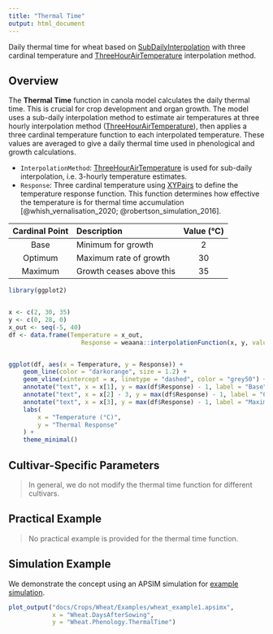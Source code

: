 ```yaml
---
title: "Thermal Time"
output: html_document
---
```


Daily thermal time for wheat based on [SubDailyInterpolation](/docs/Models/Functions/SubDailyInterpolation.qmd) with three cardinal temperature and [ThreeHourAirTemperature](/docs/Models/Functions/ThreeHourAirTemperature.qmd) interpolation method.

## Overview

The **Thermal Time** function in canola model calculates the daily thermal time. This is crucial for crop development and organ growth. The model uses a sub-daily interpolation method to estimate air temperatures at three hourly interpolation method ([ThreeHourAirTemperature](/docs/Models/Functions/ThreeHourAirTemperature.qmd)), then applies a three cardinal temperature function to each interpolated temperature. These values are averaged to give a daily  thermal time used in phenological and growth calculations.


* `InterpolationMethod`: [ThreeHourAirTemperature](/docs/Models/Functions/ThreeHourAirTemperature.qmd) is used for sub-daily interpolation, i.e. 3-hourly temperature estimates.
* `Response`: Three cardinal temperature using [XYPairs](/docs/Models/Functions/XYPairs.qmd) to define the temperature response function. This function determines how effective the temperature is for thermal time accumulation [@whish_vernalisation_2020; @robertson_simulation_2016].

| Cardinal Point | Description                | Value (°C) |
|:--------------:|:--------------------------|:----------:|
| Base           | Minimum for growth         | 2          |
| Optimum        | Maximum rate of growth     | 30         |
| Maximum        | Growth ceases above this   | 35         |

```r
library(ggplot2)


x <- c(2, 30, 35)
y <- c(0, 28, 0)
x_out <- seq(-5, 40)
df <- data.frame(Temperature = x_out, 
                    Response = weaana::interpolationFunction(x, y, values = x_out))


ggplot(df, aes(x = Temperature, y = Response)) +
    geom_line(color = "darkorange", size = 1.2) +
    geom_vline(xintercept = x, linetype = "dashed", color = "grey50") +
    annotate("text", x = x[1], y = max(df$Response) - 1, label = "Base", vjust = -0.5, hjust = -0.1, size = 3) +
    annotate("text", x = x[2] - 3, y = max(df$Response) - 1, label = "Optimum", vjust = -0.5, hjust = 0.5, size = 3) +
    annotate("text", x = x[3], y = max(df$Response) - 1, label = "Maximum", vjust = -0.5, hjust = 1.1, size = 3) +
    labs(
        x = "Temperature (°C)",
        y = "Thermal Response"
    ) +
    theme_minimal()

```

## Cultivar-Specific Parameters

> In general, we do not modify the thermal time function for different cultivars. 

## Practical Example

> No practical example is provided for the thermal time function.

## Simulation Example

We demonstrate the concept using an APSIM simulation for [example simulation](/docs/Crops/Wheat/Examples/wheat_example1.qmd).



```r
plot_output("docs/Crops/Wheat/Examples/wheat_example1.apsimx", 
            x = "Wheat.DaysAfterSowing",
            y = "Wheat.Phenology.ThermalTime")    
```